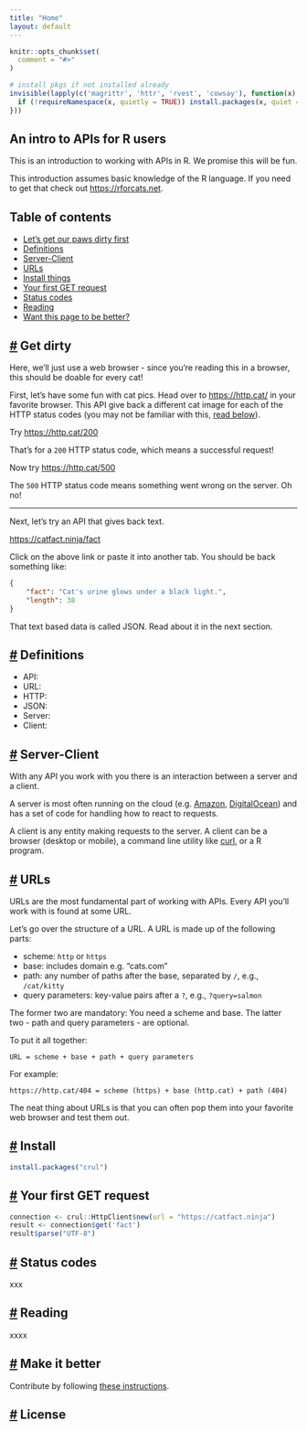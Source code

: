 ```yaml
---
title: "Home"
layout: default
---
```


```r
knitr::opts_chunk$set(
  comment = "#>"
)
```

```r
# install pkgs if not installed already
invisible(lapply(c('magrittr', 'httr', 'rvest', 'cowsay'), function(x) {
  if (!requireNamespace(x, quietly = TRUE)) install.packages(x, quiet = TRUE)
}))
```

## An intro to APIs for R users

This is an introduction to working with APIs in R. We promise this will be fun. 

This introduction assumes basic knowledge of the R language. If you need to get that
check out <https://rforcats.net>.

## Table of contents

* [Let's get our paws dirty first](#dirty)
* [Definitions](#definitions)
* [Server-Client](#serverclient)
* [URLs](#urls)
* [Install things](#install)
* [Your first GET request](#get)
* [Status codes](#statuscodes)
* [Reading](#reading)
* [Want this page to be better?](#makeitbetter)

## <a href="#dirty" name="dirty">#</a> Get dirty

Here, we'll just use a web browser - since you're reading this in a browser, this
should be doable for every cat!  

First, let's have some fun with cat pics. Head over to <https://http.cat/> in your 
favorite browser. This API give back a different cat image for each of the HTTP 
status codes (you may not be familiar with this, [read below](#statuscodes)). 

Try <https://http.cat/200>

That's for a `200` HTTP status code, which means a successful request!

Now try <https://http.cat/500>

The `500` HTTP status code means something went wrong on the server. Oh no!

-----

Next, let's try an API that gives back text. 

<https://catfact.ninja/fact>

Click on the above link or paste it into another tab. You should be back something like:

```json
{
    "fact": "Cat's urine glows under a black light.",
    "length": 38
}
```

That text based data is called JSON. Read about it in the next section.


## <a href="#definitions" name="definitions">#</a> Definitions

* API: 
* URL: 
* HTTP: 
* JSON: 
* Server:
* Client: 


## <a href="#serverclient" name="serverclient">#</a> Server-Client

With any API you work with you there is an interaction between a server
and a client.

A server is most often running on the cloud (e.g. [Amazon][aws], [DigitalOcean][do]) and 
has a set of code for handling how to react to requests. 

A client is any entity making requests to the server. A client can be a 
browser (desktop or mobile), a command line utility like [curl][], or a 
R program.


## <a href="#urls" name="urls">#</a> URLs

URLs are the most fundamental part of working with APIs. Every API you'll work with is 
found at some URL. 

Let's go over the structure of a URL. A URL is made up of the following parts:

- scheme: `http` or `https`
- base: includes domain e.g. "cats.com"
- path: any number of paths after the base, separated by `/`, e.g., `/cat/kitty`
- query parameters: key-value pairs after a `?`, e.g., `?query=salmon`

The former two are mandatory: You need a scheme and base. The latter two - path and 
query parameters - are optional. 

To put it all together:

```
URL = scheme + base + path + query parameters
```

For example:

```
https://http.cat/404 = scheme (https) + base (http.cat) + path (404)
```

The neat thing about URLs is that you can often pop them into your favorite web 
browser and test them out.


## <a href="#install" name="install">#</a> Install

```r
install.packages("crul")
```

## <a href="#get" name="get">#</a> Your first GET request

```r
connection <- crul::HttpClient$new(url = "https://catfact.ninja")
result <- connection$get('fact')
result$parse("UTF-8")
```

## <a href="#statuscodes" name="statuscodes">#</a> Status codes

xxx

## <a href="#reading" name="reading">#</a> Reading

xxxx

## <a href="#makeitbetter" name="makeitbetter">#</a> Make it better

Contribute by following [these instructions](/Contribute).

## <a href="#license" name="license">#</a> License

[aws]: https://aws.amazon.com/
[do]: https://www.digitalocean.com/
[curl]: https://curl.haxx.se/
